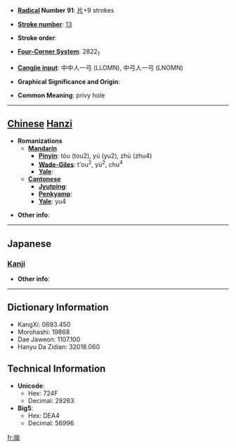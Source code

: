 * '''[[Wiktionary:Chinese radical index| Radical]] Number 91''': [[Wiktionary:Chinese radical index 片|片]]+9 strokes

* '''[[Wiktionary:Chinese total strokes index|Stroke number]]''': [[Wiktionary:Chinese total strokes index 13|13]]

* '''Stroke order''': 

* '''[[Wiktionary:Chinese four corner index|Four-Corner System]]''': 2822<sub>1</sub>

* '''[[Wiktionary:Chinese Cangjie index|Cangjie input]]''': 中中人一弓 (LLOMN), 中弓人一弓 (LNOMN)

* '''Graphical Significance and Origin''': 

* '''Common Meaning''': privy hole

----

== [[Chinese]] [[Hanzi]] ==

* '''Romanizations'''
** '''[[Mandarin]]'''
*** '''[[Pinyin]]''': tóu (tou2), yú (yu2), zhù (zhu4)
*** '''[[Wade-Giles]]''': t'ou<sup>2</sup>, yü<sup>2</sup>, chu<sup>4</sup>
*** '''[[Yale]]''': 
** '''[[Cantonese]]'''
*** '''[[Jyutping]]''':
*** '''[[Penkyamp]]''': 
*** '''[[Yale]]''': yu4

* '''Other info''': 

----

==Japanese==
===[[Kanji]]===
{{kanji|on readings=[[ちゅ]] (chu), [[じゅ]] (ju), [[ゆ]] (yu), [[しゅ]] (shu)
|kun readings=
}}

* '''Other info''':  

----

== Dictionary Information ==

* KangXi: 0693.450
* Morohashi: 19868
* Dae Jaweon: 1107.100
* Hanyu Da Zidian: 32018.060

== Technical Information ==

* '''Unicode''':
** Hex: 724F
** Decimal: 29263
* '''Big5''':
** Hex: DEA4
** Decimal: 56996

[[fr:牏]]